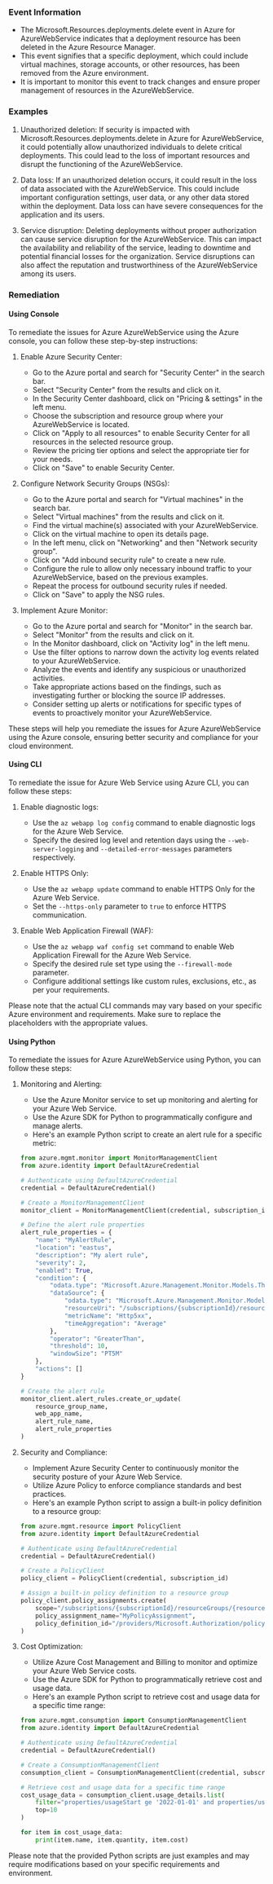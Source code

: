 
### Event Information

- The Microsoft.Resources.deployments.delete event in Azure for AzureWebService indicates that a deployment resource has been deleted in the Azure Resource Manager.
- This event signifies that a specific deployment, which could include virtual machines, storage accounts, or other resources, has been removed from the Azure environment.
- It is important to monitor this event to track changes and ensure proper management of resources in the AzureWebService.


### Examples

1. Unauthorized deletion: If security is impacted with Microsoft.Resources.deployments.delete in Azure for AzureWebService, it could potentially allow unauthorized individuals to delete critical deployments. This could lead to the loss of important resources and disrupt the functioning of the AzureWebService.

2. Data loss: If an unauthorized deletion occurs, it could result in the loss of data associated with the AzureWebService. This could include important configuration settings, user data, or any other data stored within the deployment. Data loss can have severe consequences for the application and its users.

3. Service disruption: Deleting deployments without proper authorization can cause service disruption for the AzureWebService. This can impact the availability and reliability of the service, leading to downtime and potential financial losses for the organization. Service disruptions can also affect the reputation and trustworthiness of the AzureWebService among its users.

### Remediation

#### Using Console

To remediate the issues for Azure AzureWebService using the Azure console, you can follow these step-by-step instructions:

1. Enable Azure Security Center:
   - Go to the Azure portal and search for "Security Center" in the search bar.
   - Select "Security Center" from the results and click on it.
   - In the Security Center dashboard, click on "Pricing & settings" in the left menu.
   - Choose the subscription and resource group where your AzureWebService is located.
   - Click on "Apply to all resources" to enable Security Center for all resources in the selected resource group.
   - Review the pricing tier options and select the appropriate tier for your needs.
   - Click on "Save" to enable Security Center.

2. Configure Network Security Groups (NSGs):
   - Go to the Azure portal and search for "Virtual machines" in the search bar.
   - Select "Virtual machines" from the results and click on it.
   - Find the virtual machine(s) associated with your AzureWebService.
   - Click on the virtual machine to open its details page.
   - In the left menu, click on "Networking" and then "Network security group".
   - Click on "Add inbound security rule" to create a new rule.
   - Configure the rule to allow only necessary inbound traffic to your AzureWebService, based on the previous examples.
   - Repeat the process for outbound security rules if needed.
   - Click on "Save" to apply the NSG rules.

3. Implement Azure Monitor:
   - Go to the Azure portal and search for "Monitor" in the search bar.
   - Select "Monitor" from the results and click on it.
   - In the Monitor dashboard, click on "Activity log" in the left menu.
   - Use the filter options to narrow down the activity log events related to your AzureWebService.
   - Analyze the events and identify any suspicious or unauthorized activities.
   - Take appropriate actions based on the findings, such as investigating further or blocking the source IP addresses.
   - Consider setting up alerts or notifications for specific types of events to proactively monitor your AzureWebService.

These steps will help you remediate the issues for Azure AzureWebService using the Azure console, ensuring better security and compliance for your cloud environment.

#### Using CLI

To remediate the issue for Azure Web Service using Azure CLI, you can follow these steps:

1. Enable diagnostic logs:
   - Use the `az webapp log config` command to enable diagnostic logs for the Azure Web Service.
   - Specify the desired log level and retention days using the `--web-server-logging` and `--detailed-error-messages` parameters respectively.

2. Enable HTTPS Only:
   - Use the `az webapp update` command to enable HTTPS Only for the Azure Web Service.
   - Set the `--https-only` parameter to `true` to enforce HTTPS communication.

3. Enable Web Application Firewall (WAF):
   - Use the `az webapp waf config set` command to enable Web Application Firewall for the Azure Web Service.
   - Specify the desired rule set type using the `--firewall-mode` parameter.
   - Configure additional settings like custom rules, exclusions, etc., as per your requirements.

Please note that the actual CLI commands may vary based on your specific Azure environment and requirements. Make sure to replace the placeholders with the appropriate values.

#### Using Python

To remediate the issues for Azure AzureWebService using Python, you can follow these steps:

1. Monitoring and Alerting:
   - Use the Azure Monitor service to set up monitoring and alerting for your Azure Web Service.
   - Use the Azure SDK for Python to programmatically configure and manage alerts.
   - Here's an example Python script to create an alert rule for a specific metric:

   ```python
   from azure.mgmt.monitor import MonitorManagementClient
   from azure.identity import DefaultAzureCredential

   # Authenticate using DefaultAzureCredential
   credential = DefaultAzureCredential()

   # Create a MonitorManagementClient
   monitor_client = MonitorManagementClient(credential, subscription_id)

   # Define the alert rule properties
   alert_rule_properties = {
       "name": "MyAlertRule",
       "location": "eastus",
       "description": "My alert rule",
       "severity": 2,
       "enabled": True,
       "condition": {
           "odata.type": "Microsoft.Azure.Management.Monitor.Models.ThresholdRuleCondition",
           "dataSource": {
               "odata.type": "Microsoft.Azure.Management.Monitor.Models.RuleMetricDataSource",
               "resourceUri": "/subscriptions/{subscriptionId}/resourceGroups/{resourceGroupName}/providers/Microsoft.Web/sites/{webAppName}",
               "metricName": "Http5xx",
               "timeAggregation": "Average"
           },
           "operator": "GreaterThan",
           "threshold": 10,
           "windowSize": "PT5M"
       },
       "actions": []
   }

   # Create the alert rule
   monitor_client.alert_rules.create_or_update(
       resource_group_name,
       web_app_name,
       alert_rule_name,
       alert_rule_properties
   )
   ```

2. Security and Compliance:
   - Implement Azure Security Center to continuously monitor the security posture of your Azure Web Service.
   - Utilize Azure Policy to enforce compliance standards and best practices.
   - Here's an example Python script to assign a built-in policy definition to a resource group:

   ```python
   from azure.mgmt.resource import PolicyClient
   from azure.identity import DefaultAzureCredential

   # Authenticate using DefaultAzureCredential
   credential = DefaultAzureCredential()

   # Create a PolicyClient
   policy_client = PolicyClient(credential, subscription_id)

   # Assign a built-in policy definition to a resource group
   policy_client.policy_assignments.create(
       scope="/subscriptions/{subscriptionId}/resourceGroups/{resourceGroupName}",
       policy_assignment_name="MyPolicyAssignment",
       policy_definition_id="/providers/Microsoft.Authorization/policyDefinitions/{policyDefinitionId}"
   )
   ```

3. Cost Optimization:
   - Utilize Azure Cost Management and Billing to monitor and optimize your Azure Web Service costs.
   - Use the Azure SDK for Python to programmatically retrieve cost and usage data.
   - Here's an example Python script to retrieve cost and usage data for a specific time range:

   ```python
   from azure.mgmt.consumption import ConsumptionManagementClient
   from azure.identity import DefaultAzureCredential

   # Authenticate using DefaultAzureCredential
   credential = DefaultAzureCredential()

   # Create a ConsumptionManagementClient
   consumption_client = ConsumptionManagementClient(credential, subscription_id)

   # Retrieve cost and usage data for a specific time range
   cost_usage_data = consumption_client.usage_details.list(
       filter="properties/usageStart ge '2022-01-01' and properties/usageEnd le '2022-01-31'",
       top=10
   )

   for item in cost_usage_data:
       print(item.name, item.quantity, item.cost)
   ```

Please note that the provided Python scripts are just examples and may require modifications based on your specific requirements and environment.

